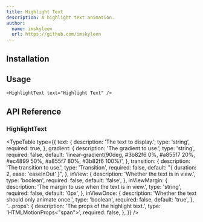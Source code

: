 ```yaml
---
title: Highlight Text
description: A highlight text animation.
author:
  name: imskyleen
  url: https://github.com/imskyleen
---
```


<ComponentPreview name="demo-primitives-texts-highlight" />

## Installation

<ComponentInstallation name="primitives-texts-highlight" />

## Usage

```tsx
<HighlightText text="Highlight Text" />
```

## API Reference

### HighlightText

<TypeTable
  type={{
    text: {
      description: 'The text to display.',
      type: 'string',
      required: true,
    },
    gradient: {
      description: 'The gradient to use.',
      type: 'string',
      required: false,
      default:
        'linear-gradient(90deg, #3b82f6 0%, #a855f7 20%, #ec4899 50%, #a855f7 80%, #3b82f6 100%)',
    },
    transition: {
      description: 'The transition to use.',
      type: 'Transition',
      required: false,
      default: "{ duration: 2, ease: 'easeInOut' }",
    },
    inView: {
      description: 'Whether the text is in view.',
      type: 'boolean',
      required: false,
      default: 'false',
    },
    inViewMargin: {
      description: 'The margin to use when the text is in view.',
      type: 'string',
      required: false,
      default: '0px',
    },
    inViewOnce: {
      description: 'Whether the text should only animate once.',
      type: 'boolean',
      required: false,
      default: 'true',
    },
    '...props': {
      description: 'The props of the highlight text.',
      type: 'HTMLMotionProps<"span">',
      required: false,
    },
  }}
/>
